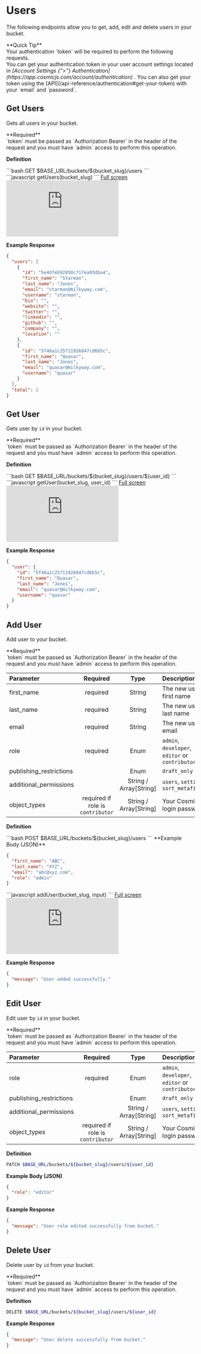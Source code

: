 
# Users

The following endpoints allow you to get, add, edit and delete users in your bucket.

<Callout emoji="✅">
  **Quick Tip**
  <br />
  Your authentication `token` will be required to perform the following
  requests.
  <br />
  You can get your authentication token in your user account settings located in
  <i>
    [Account Settings {">"}
    Authentication](https://app.cosmicjs.com/account/authentication)
  </i>. You can also get your token using the [API](/api-reference/authentication#get-your-token)
  with your `email` and `password`.
</Callout>

## Get Users

Gets all users in your bucket.

<Callout emoji="⚠">
  **Required**
  <br />
  `token` must be passed as `Authorization Bearer` in the header of the request
  and you must have `admin` access to perform this operation.
</Callout>

**Definition**

<Tabs>
<div label="REST">
```bash
GET $BASE_URL/buckets/${bucket_slug}/users
```

</div>

<div label="GraphQL">
```javascript
getUsers(bucket_slug)
```
<a href="https://cosmic-graphql-playground.netlify.app/?endpoint=https://graphql.cosmicjs.com/v2&query=%7B%0A%20%20getUsers(bucket_slug%3A%20%22art%22)%20%7B%0A%20%20%20%20first_name%0A%20%20%20%20email%0A%20%20%7D%0A%7D">Full screen</a>
<iframe src="https://cosmic-graphql-playground.netlify.app/?endpoint=https://graphql.cosmicjs.com/v2&query=%7B%0A%20%20getUsers(bucket_slug%3A%20%22art%22)%20%7B%0A%20%20%20%20first_name%0A%20%20%20%20email%0A%20%20%7D%0A%7D" frameBorder="0" style={{ width: '100%', height: '470px'}}></iframe>
</div>
</Tabs>

**Example Response**

```json
{
  "users": [
    {
      "id": "5e4d7eb92850c717ea93dba4",
      "first_name": "Starman",
      "last_name": "Jones",
      "email": "starman@milkyway.com",
      "username": "starman",
      "bio": "",
      "website": "",
      "twitter": "",
      "linkedin": "",
      "github": "",
      "company": "",
      "location": ""
    },
    {
      "id": "5f46a1c25711926847cd6b5c",
      "first_name": "Quasar",
      "last_name": "Jones",
      "email": "quasar@milkyway.com",
      "username": "quasar"
    }
  ],
  "total": 2
}
```

## Get User

Gets user by `id` in your bucket.

<Callout emoji="⚠">
  **Required**
  <br />
  `token` must be passed as `Authorization Bearer` in the header of the request
  and you must have `admin` access to perform this operation.
</Callout>

**Definition**

<Tabs>
<div label="REST">
```bash
GET $BASE_URL/buckets/${bucket_slug}/users/${user_id}
```

</div>

<div label="GraphQL">
```javascript
getUser(bucket_slug, user_id)
```
<a href="https://cosmic-graphql-playground.netlify.app/?endpoint=https://graphql.cosmicjs.com/v2&query=%7B%0A%20%20getUser(bucket_slug%3A%20%22art%22%2C%20user_id%3A%20%2256d66b2f903a79b904000001%22)%20%7B%0A%20%20%20%20_id%0A%20%20%20%20first_name%0A%20%20%20%20email%0A%20%20%7D%0A%7D">Full screen</a>
<iframe src="https://cosmic-graphql-playground.netlify.app/?endpoint=https://graphql.cosmicjs.com/v2&query=%7B%0A%20%20getUser(bucket_slug%3A%20%22art%22%2C%20user_id%3A%20%2256d66b2f903a79b904000001%22)%20%7B%0A%20%20%20%20_id%0A%20%20%20%20first_name%0A%20%20%20%20email%0A%20%20%7D%0A%7D" frameBorder="0" style={{ width: '100%', height: '470px'}}></iframe>
</div>
</Tabs>

**Example Response**

```json
{
  "user": {
    "id": "5f46a1c25711926847cd6b5c",
    "first_name": "Quasar",
    "last_name": "Jones",
    "email": "quasar@milkyway.com",
    "username": "quasar"
  }
}
```

## Add User

Add user to your bucket.

<Callout emoji="⚠">
  **Required**
  <br />
  `token` must be passed as `Authorization Bearer` in the header of the request
  and you must have `admin` access to perform this operation.
</Callout>

| Parameter               |             Required              |          Type          | Description                                     |
| :---------------------- | :-------------------------------: | :--------------------: | :---------------------------------------------- |
| first_name              |             required              |         String         | The new user's first name                       |
| last_name               |             required              |         String         | The new user's last name                        |
| email                   |             required              |         String         | The new user's email                            |
| role                    |             required              |          Enum          | `admin`, `developer`, `editor` or `contributor` |
| publishing_restrictions |                                   |          Enum          | `draft_only`                                    |
| additional_permissions  |                                   | String / Array[String] | `users`, `settings`, `sort_metafields`          |
| object_types            | required if role is `contributor` | String / Array[String] | Your Cosmic login password                      |

**Definition**

<Tabs>
<div label="REST">
```bash
POST $BASE_URL/buckets/${bucket_slug}/users
```
**Example Body (JSON)**

```json
{
  "first_name": "ABC",
  "last_name": "XYZ",
  "email": "abc@xyz.com",
  "role": "admin"
}
```

</div>

<div label="GraphQL">
```javascript
addUser(bucket_slug, input)
```
<a href="https://cosmic-graphql-playground.netlify.app/?endpoint=https://graphql.cosmicjs.com/v2&query=mutation%20%7B%0A%20%20addUser(%0A%20%20%20%20bucket_slug%3A%20%22graphql-bucket%22%2C%0A%20%20%20%20input%3A%20%7B%0A%20%20%20%20%20%20email%3A%20%20%22someguy%40test.com%22%2C%0A%20%20%20%20%20%20role%3A%20editor%2C%0A%20%20%20%20%20%20first_name%3A%20%22Test%22%2C%0A%20%20%20%20%20%20last_name%3A%20%22User%22%0A%20%20%20%20%7D%0A%20%20)%0A%7D">Full screen</a>
<iframe src="https://cosmic-graphql-playground.netlify.app/?endpoint=https://graphql.cosmicjs.com/v2&query=mutation%20%7B%0A%20%20addUser(%0A%20%20%20%20bucket_slug%3A%20%22graphql-bucket%22%2C%0A%20%20%20%20input%3A%20%7B%0A%20%20%20%20%20%20email%3A%20%20%22someguy%40test.com%22%2C%0A%20%20%20%20%20%20role%3A%20editor%2C%0A%20%20%20%20%20%20first_name%3A%20%22Test%22%2C%0A%20%20%20%20%20%20last_name%3A%20%22User%22%0A%20%20%20%20%7D%0A%20%20)%0A%7D" frameBorder="0" style={{ width: '100%', height: '470px'}}></iframe>
</div>
</Tabs>

**Example Response**

```json
{
  "message": "User added successfully."
}
```

## Edit User

Edit user by `id` in your bucket.

<Callout emoji="⚠">
  **Required**
  <br />
  `token` must be passed as `Authorization Bearer` in the header of the request
  and you must have `admin` access to perform this operation.
</Callout>

| Parameter               |             Required              |          Type          | Description                                     |
| :---------------------- | :-------------------------------: | :--------------------: | :---------------------------------------------- |
| role                    |             required              |          Enum          | `admin`, `developer`, `editor` or `contributor` |
| publishing_restrictions |                                   |          Enum          | `draft_only`                                    |
| additional_permissions  |                                   | String / Array[String] | `users`, `settings`, `sort_metafields`          |
| object_types            | required if role is `contributor` | String / Array[String] | Your Cosmic login password                      |

**Definition**

```bash
PATCH $BASE_URL/buckets/${bucket_slug}/users/${user_id}
```

**Example Body (JSON)**

```json
{
  "role": "editor"
}
```

**Example Response**

```json
{
  "message": "User role edited successfully from bucket."
}
```

## Delete User

Delete user by `id` from your bucket.

<Callout emoji="⚠">
  **Required**
  <br />
  `token` must be passed as `Authorization Bearer` in the header of the request
  and you must have `admin` access to perform this operation.
</Callout>

**Definition**

```bash
DELETE $BASE_URL/buckets/${bucket_slug}/users/${user_id}
```

**Example Response**

```json
{
  "message": "User delete successfully from bucket."
}
```
